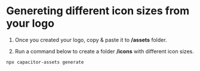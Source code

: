 # Genereting different icon sizes from your logo

1. Once you created your logo, copy & paste it to **/assets** folder.

2. Run a command below to create a folder **/icons** with different icon sizes.

```shell copy
npx capacitor-assets generate
```
